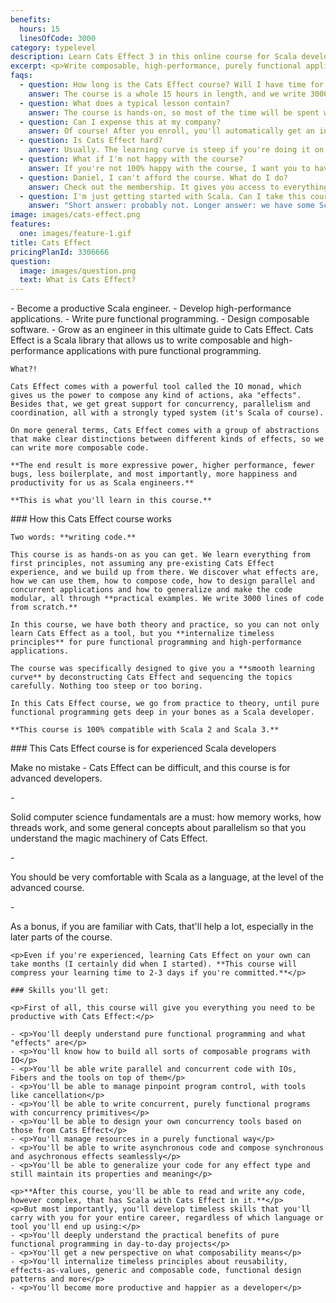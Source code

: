 ```yaml
---
benefits:
  hours: 15
  linesOfCode: 3000
category: typelevel
description: Learn Cats Effect 3 in this online course for Scala developers.
excerpt: <p>Write composable, high-performance, purely functional applications and become productive with Cats Effect, one of the most powerful libraries for Scala.</p>
faqs:
  - question: How long is the Cats Effect course? Will I have time for it?
    answer: The course is a whole 15 hours in length, and we write 3000 lines of code from scratch. I recommend going through the course in sessions of at least 30 minutes each.
  - question: What does a typical lesson contain?
    answer: The course is hands-on, so most of the time will be spent writing code. I'll guide you every step of the way, explaining what each bit means. We'll also have some theoretical sections in the lessons as appropriate.
  - question: Can I expense this at my company?
    answer: Of course! After you enroll, you'll automatically get an invoice which you can use to reimburse this course with your employer.
  - question: Is Cats Effect hard?
    answer: Usually. The learning curve is steep if you're doing it on your own. That's why I made this course, to compress your learning time to just a couple of days, with a smooth progression and lots of practice.
  - question: What if I'm not happy with the course?
    answer: If you're not 100% happy with the course, I want you to have your money back. It's a risk-free investment.
  - question: Daniel, I can't afford the course. What do I do?
    answer: Check out the membership. It gives you access to everything on the site at an affordable price, and you'll be done with the course no problem.
  - question: I'm just getting started with Scala. Can I take this course?
    answer: "Short answer: probably not. Longer answer: we have some Scala starter code at the beginning of the course, but that won't replace the kind of experience we need for this course. I recommend you check out the Scala essentials and advanced courses first before coming back here."
image: images/cats-effect.png
features:
  one: images/feature-1.gif
title: Cats Effect
pricingPlanId: 3306666
question:
  image: images/question.png
  text: What is Cats Effect?
---
```



<CourseLayout>
  <Fragment slot="goal">
    - Become a productive Scala engineer.
    - Develop high-performance applications.
    - Write pure functional programming.
    - Design composable software.
    - Grow as an engineer in this ultimate guide to Cats Effect.

  </Fragment>
  <Fragment slot="question">
    Cats Effect is a Scala library that allows us to write composable and high-performance applications with pure functional programming.

    What?!

    Cats Effect comes with a powerful tool called the IO monad, which gives us the power to compose any kind of actions, aka "effects". Besides that, we get great support for concurrency, parallelism and coordination, all with a strongly typed system (it's Scala of course).

    On more general terms, Cats Effect comes with a group of abstractions that make clear distinctions between different kinds of effects, so we can write more composable code.

    **The end result is more expressive power, higher performance, fewer bugs, less boilerplate, and most importantly, more happiness and productivity for us as Scala engineers.**

    **This is what you'll learn in this course.**

  </Fragment>
  <Fragment slot="feature1">
    ### How this Cats Effect course works

    Two words: **writing code.**

    This course is as hands-on as you can get. We learn everything from first principles, not assuming any pre-existing Cats Effect experience, and we build up from there. We discover what effects are, how we can use them, how to compose code, how to design parallel and concurrent applications and how to generalize and make the code modular, all through **practical examples. We write 3000 lines of code from scratch.**

    In this course, we have both theory and practice, so you can not only learn Cats Effect as a tool, but you **internalize timeless principles** for pure functional programming and high-performance applications.

    The course was specifically designed to give you a **smooth learning curve** by deconstructing Cats Effect and sequencing the topics carefully. Nothing too steep or too boring.

    In this Cats Effect course, we go from practice to theory, until pure functional programming gets deep in your bones as a Scala developer.

    **This course is 100% compatible with Scala 2 and Scala 3.**

  </Fragment>
  <Fragment slot="skills">
    ### This Cats Effect course is for experienced Scala developers
    <p>Make no mistake - Cats Effect can be difficult, and this course is for advanced developers.</p>
    - <p>Solid computer science fundamentals are a must: how memory works, how threads work, and some general concepts about parallelism so that you understand the magic machinery of Cats Effect.</p>
    - <p>You should be very comfortable with Scala as a language, at the level of the advanced course.</p>
    - <p>As a bonus, if you are familiar with Cats, that'll help a lot, especially in the later parts of the course.</p>

    <p>Even if you're experienced, learning Cats Effect on your own can take months (I certainly did when I started). **This course will compress your learning time to 2-3 days if you're committed.**</p>

    ### Skills you'll get:

    <p>First of all, this course will give you everything you need to be productive with Cats Effect:</p>

    - <p>You'll deeply understand pure functional programming and what "effects" are</p>
    - <p>You'll know how to build all sorts of composable programs with IO</p>
    - <p>You'll be able write parallel and concurrent code with IOs, Fibers and the tools on top of them</p>
    - <p>You'll be able to manage pinpoint program control, with tools like cancellation</p>
    - <p>You'll be able to write concurrent, purely functional programs with concurrency primitives</p>
    - <p>You'll be able to design your own concurrency tools based on those from Cats Effect</p>
    - <p>You'll manage resources in a purely functional way</p>
    - <p>You'll be able to write asynchronous code and compose synchronous and asychronous effects seamlessly</p>
    - <p>You'll be able to generalize your code for any effect type and still maintain its properties and meaning</p>

    <p>**After this course, you'll be able to read and write any code, however complex, that has Scala with Cats Effect in it.**</p>
    <p>But most importantly, you'll develop timeless skills that you'll carry with you for your entire career, regardless of which language or tool you'll end up using:</p>
    - <p>You'll deeply understand the practical benefits of pure functional programming in day-to-day projects</p>
    - <p>You'll get a new perspective on what composability means</p>
    - <p>You'll internalize timeless principles about reusability, effects-as-values, generic and composable code, functional design patterns and more</p>
    - <p>You'll become more productive and happier as a developer</p>

  </Fragment>
</CourseLayout>
